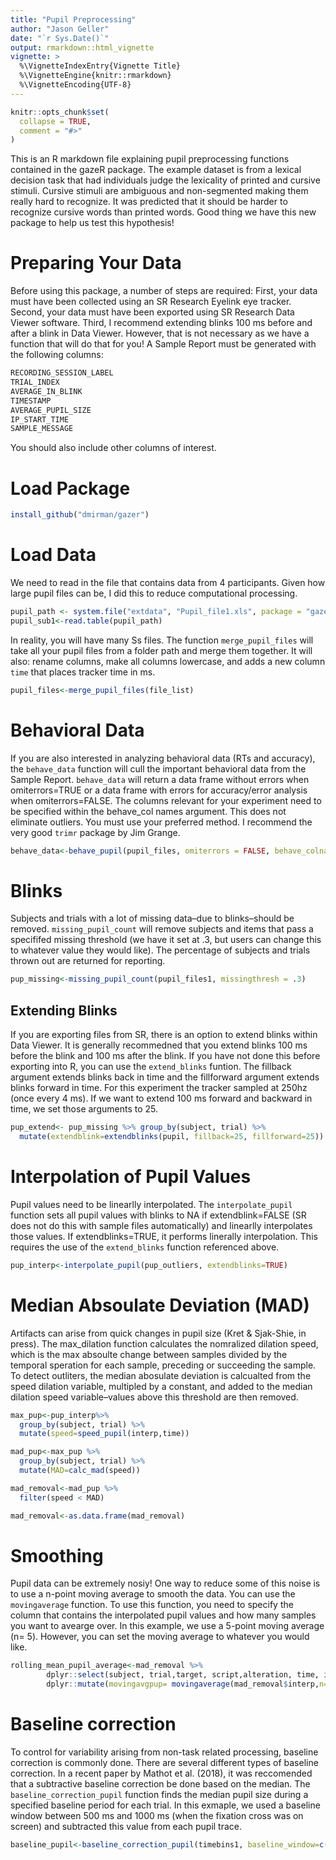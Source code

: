 ```yaml
---
title: "Pupil Preprocessing"
author: "Jason Geller"
date: "`r Sys.Date()`"
output: rmarkdown::html_vignette
vignette: >
  %\VignetteIndexEntry{Vignette Title}
  %\VignetteEngine{knitr::rmarkdown}
  %\VignetteEncoding{UTF-8}
---
```


```r
knitr::opts_chunk$set(
  collapse = TRUE,
  comment = "#>"
)
```


This is an R markdown file explaining pupil preprocessing functions contained in the gazeR package. The example dataset is from a lexical decision task that had individuals judge the lexicality of printed and cursive stimuli. Cursive stimuli are ambiguous and non-segmented making them really hard to recognize. It was predicted that it should be harder to recognize cursive words than printed words. Good thing we have this new package to help us test this hypothesis! 

# Preparing Your Data

Before using this package, a number of steps are required: First, your data must have been collected using an SR Research Eyelink eye tracker. Second, your data must have been exported using SR Research Data Viewer software. Third, I recommend extending blinks 100 ms before and after a blink in Data Viewer. However, that is not necessary as we have a function that will do that for you! A Sample Report must be generated with the following columns:


```r
RECORDING_SESSION_LABEL
TRIAL_INDEX
AVERAGE_IN_BLINK
TIMESTAMP
AVERAGE_PUPIL_SIZE
IP_START_TIME
SAMPLE_MESSAGE
```

You should also include other columns of interest. 

# Load Package

```r
install_github("dmirman/gazer")
```

# Load Data
We need to read in the file that contains data from 4 participants. Given how large pupil files can be, I did this to reduce computational processing. 

```r
pupil_path <- system.file("extdata", "Pupil_file1.xls", package = "gazer")
pupil_sub1<-read.table(pupil_path)
```

In reality, you will have many Ss files. The function `merge_pupil_files` will take all your pupil files from a folder path and merge them together. It will also: rename columns, make all columns lowercase, and adds a new column `time` that places tracker time in ms. 

```r
pupil_files<-merge_pupil_files(file_list)
```

# Behavioral Data

If you are also interested in analyzing behavioral data (RTs and accuracy), the `behave_data` function will cull the important behavioral data from the Sample Report. `behave_data` will return a data frame without errors when omiterrors=TRUE or a data frame with errors for accuracy/error analysis when omiterrors=FALSE. The columns relevant for your experiment need to be specified within the behave_col names argument. This does not eliminate outliers. You must use your preferred method. I recommend the very good `trimr` package by Jim Grange. 


```r
behave_data<-behave_pupil(pupil_files, omiterrors = FALSE, behave_colnames = c("subject","script","alteration", "trial", "target","accuracy","rt", "block", "cb"))

```

# Blinks

Subjects and trials with a lot of missing data--due to blinks--should be removed. `missing_pupil_count` will remove subjects and items that pass a specififed missing threshold (we have it set at .3, but users can change this to whatever value they would like). The percentage of subjects and trials thrown out are returned for reporting.    

```r
pup_missing<-missing_pupil_count(pupil_files1, missingthresh = .3)
```

## Extending Blinks

If you are exporting files from SR, there is an option to extend blinks within Data Viewer. It is generally recommedned that you extend blinks 100 ms before the blink and 100 ms after the blink. If you have not done this before exporting into R, you can use the `extend_blinks` funtion. The fillback argument extends blinks back in time and the fillforward argument extends blinks forward in time. For this experiment the tracker sampled at 250hz (once every 4 ms). If we want to extend 100 ms forward and backward in time, we set those arguments to 25. 

```r
pup_extend<- pup_missing %>% group_by(subject, trial) %>% 
  mutate(extendblink=extendblinks(pupil, fillback=25, fillforward=25))
```

# Interpolation of Pupil Values

Pupil values need to be linearlly interpolated. The `interpolate_pupil` function sets all pupil values with blinks to NA if extendblink=FALSE (SR does not do this with sample files automatically) and linearlly interpolates those values. If extendblinks=TRUE, it performs linerally interpolation. This requires the use of the `extend_blinks` function referenced above. 

```r
pup_interp<-interpolate_pupil(pup_outliers, extendblinks=TRUE)
```

# Median Absoulate Deviation (MAD)

Artifacts can arise from quick changes in pupil size (Kret & Sjak-Shie, in press). The max_dilation function calculates the nomralized dilation speed, which is the max absoulte change between samples divided by the temporal speration for each sample, preceding or succeeding the sample. To detect outliters, the median abosulate deviation is calcualted from the speed dilation variable, multipled by a constant, and added to the median dilation speed variable--values above this threshold are then removed. 

```r
max_pup<-pup_interp%>% 
  group_by(subject, trial) %>% 
  mutate(speed=speed_pupil(interp,time))

mad_pup<-max_pup %>% 
  group_by(subject, trial) %>%
  mutate(MAD=calc_mad(speed))

mad_removal<-mad_pup %>% 
  filter(speed < MAD)

mad_removal<-as.data.frame(mad_removal)
```

# Smoothing

Pupil data can be extremely nosiy! One way to reduce some of this noise is to use a n-point moving average to smooth the data. You can use the `movingaverage` function. To use this function, you need to specify the column that contains the interpolated pupil values and how many samples you want to avearge over. In this example, we use a 5-point moving average (n= 5). However, you can set the moving average to whatever you would like. 

```r
rolling_mean_pupil_average<-mad_removal %>% 
        dplyr::select(subject, trial,target, script,alteration, time, interp, sample_message) %>%
        dplyr::mutate(movingavgpup= movingaverage(mad_removal$interp,n=5))
```

# Baseline correction

To control for variability arising from non-task related processing, baseline correction is commonly done. There are several different types of baseline correction. In a recent paper by Mathot et al. (2018), it was reccomended that a subtractive baseline correction be done based on the median. The `baseline_correction_pupil` function finds the median pupil size during a specified baseline period for each trial. In this exmaple, we used a baseline window between 500 ms and 1000 ms (when the fixation cross was on screen) and subtracted this value from each pupil trace. 

```r
baseline_pupil<-baseline_correction_pupil(timebins1, baseline_window=c(500,1000))
```





